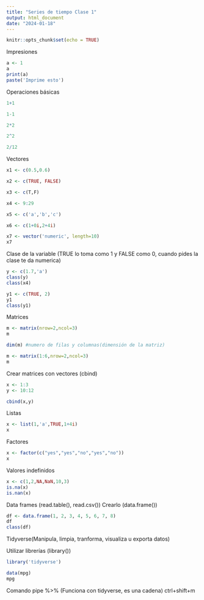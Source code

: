 ```yaml
---
title: "Series de tiempo Clase 1"
output: html_document
date: "2024-01-18"
---
```


```r
knitr::opts_chunk$set(echo = TRUE)
```

Impresiones

```r
a <- 1
a
print(a)
paste('Imprime esto')
```

Operaciones básicas

```r
1+1

1-1

2*2

2^2

2/12
```
Vectores

```r
x1 <- c(0.5,0.6)

x2 <- c(TRUE, FALSE)

x3 <- c(T,F)

x4 <- 9:29

x5 <- c('a','b','c')

x6 <- c(1+0i,2+4i)

x7 <- vector('numeric', length=10)
x7
```

Clase de la variable (TRUE lo toma como 1 y FALSE como 0, cuando pides la clase te da numerica)

```r
y <- c(1.7,'a')
class(y)
class(x4)

y1 <- c(TRUE, 2) 
y1
class(y1)
```
Matrices

```r
m <- matrix(nrow=2,ncol=3)
m

dim(m) #numero de filas y columnas(dimensión de la matriz)

m <- matrix(1:6,nrow=2,ncol=3)
m
```
Crear matrices con vectores (cbind)

```r
x <- 1:3
y <- 10:12

cbind(x,y)
```
Listas

```r
x <- list(1,'a',TRUE,1+4i)
x
```
Factores

```r
x <- factor(c("yes","yes","no","yes","no"))
x
```

Valores indefinidos

```r
x <- c(1,2,NA,NaN,10,3)
is.na(x)
is.nan(x)
```

Data frames (read.table(), read.csv())
Crearlo (data.frame())
```r
df <- data.frame(1, 2, 3, 4, 5, 6, 7, 8)
df
class(df)
```

Tidyverse(Manipula, limpia, tranforma, visualiza u exporta datos)

Utilizar librerías (library())

```r
library('tidyverse')
```

```r
data(mpg)
mpg
```

Comando pipe %>% (Funciona con tidyverse, es una cadena)
ctrl+shift+m




